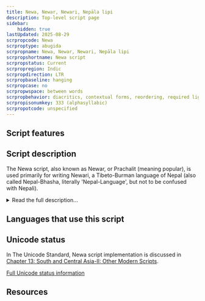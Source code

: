 ```yaml
---
title: Newa, Newar, Newari, Nepāla lipi
description: Top-level script page
sidebar:
    hidden: true
lastUpdated: 2025-08-29
scrpropcode: Newa
scrproptype: abugida
scrpropname: Newa, Newar, Newari, Nepāla lipi
scrpropshortname: Newa script
scrpropstatus: Current
scrpropregion: Indic
scrpropdirection: LTR
scrpropbaseline: hanging
scrpropcase: no
scrpropwspace: between words
scrpropbehavior: diacritics, contextual forms, reordering, required ligatures
scrpropisonumkey: 333 (alphasyllabic)
scrpropotcode: unspecified
---
```



## Script features

<ScriptInfo />

## Script description

The Newa script, also known as Newar, or Prachalit (meaning popular), is used primarily for writing Newari, a Tibeto-Burman language of Nepal (also called Nepal-Bhasha, literally 'Nepal-Language', but not to be confused with Nepali).

<details>
<summary>Read the full description...</summary>This script has also been used, extensively in some cases, for writing the [Sanskrit](https://scriptsource.org/ws/sa-Qabc), [Nepali](https://scriptsource.org/ws/ne-Qabc), [Hindi](https://scriptsource.org/ws/hi-Qabc), [Bengali](https://scriptsource.org/ws/bn-Qabc), and [Maithili](https://scriptsource.org/ws/mai-Qabc) languages. The script is also known as Nepalakshar, Newah Akhah and Pachumol. It is one of six scripts subsumed under the name Nepal-Lipi, literally 'Nepal-Script', though it is not to be confused with Devanagari, which is the script normally used for writing Nepali.

Previously, along with Newa, the Ranjana, Bhujimol, Kutila, Golmol, and Litumol scripts were used for writing Newari. Use of these scripts began to decline after the Gorkhali conquest of the Kathmandu valley in 1769, and they are now rarely used. Of the six, Newa and Ranjana are the best known, although even these are not commonly used and most young Newari speakers cannot read them. 

The Newa script is derived from Brahmi and is an abugida written from left to right. There are two main varieties of Newa writing; flat-headed and curve-headed. It is closely related to Devanagari, and many of the letter shapes are similar to their Devanagari equivalents. The script employs a set of digits from 0-9, many of which also look similar to the Devanagari numbers.

There are thirty-six consonants, each representing a consonant+vowel syllable. The default vowel is [a/ə] but this can be changed by attaching one of ten vowel diacritics to the letter. Initial vowels, that is, those which are not preceded by a consonant to which they can attach, are written using independent vowel letters. Two diacritics representing nasalization of a vowel can also be attached to independent vowel letters, to consonant letters (in which case the inherent vowel is nasalized), or to consonant+vowel diacritic combinations. These diacritics are called _anusvara_ and _candrabindu_. There is also a diacritic called _visarga_ which represents a voiceless [h] after a vowel. These diacritics look similar but not identical to the symbols of the same names used by a number of other Brahmic scripts.
</details>

## Languages that use this script

<WsList script='Newa' wsMax='5' />

## Unicode status

In The Unicode Standard, Newa script implementation is discussed in [Chapter 13: South and Central Asia-II: Other Modern Scripts](http://www.unicode.org/versions/latest/ch13.pdf).


[Full Unicode status information](/scrlang/unicode/newa-unicode)

## Resources

<ScriptResources detailSummary='seemore' />


